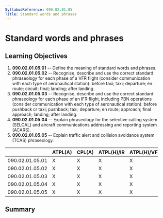 ```yaml
---
SyllabusReference: 090.02.01.05
Title: Standard words and phrases
---
```


# Standard words and phrases

## Learning Objectives

1.  **090.02.01.05.01** -- Define the meaning of standard words and phrases.
2.  **090.02.01.05.02** -- Recognise, describe and use the correct standard
    phraseology for each phase of a VFR flight (consider communication with each
    type of aeronautical station): before taxi; taxi; departure; en route;
    circuit; final; landing; after landing.
3.  **090.02.01.05.03** -- Recognise, describe and use the correct standard
    phraseology for each phase of an IFR flight, including PBN operations
    (consider communication with each type of aeronautical station): before
    pushback or taxi; pushback; taxi; departure; en route; approach; final
    approach; landing; after landing.
4.  **090.02.01.05.04** -- Explain phraseology for the selective calling system
    (SELCAL) and aircraft communications addressing and reporting system
    (ACARS).
5.  **090.02.01.05.05** -- Explain traffic alert and collision avoidance system
    (TCAS) phraseology.

|                 | ATPL(A) | CPL(A) | ATPL(H)/IR | ATPL(H)/VFR | CPL(H) | IR  | CBIR(A) |
| --------------- | ------- | ------ | ---------- | ----------- | ------ | --- | ------- |
| 090.02.01.05.01 | X       | X      | X          | X           | X      | X   | X       |
| 090.02.01.05.02 | X       | X      | X          | X           | X      | X   | X       |
| 090.02.01.05.03 | X       | X      | X          | X           | X      | X   | X       |
| 090.02.01.05.04 | X       | X      | X          | X           | X      | X   | X       |
| 090.02.01.05.05 | X       | X      | X          | X           | X      | X   | X       |

## Summary
